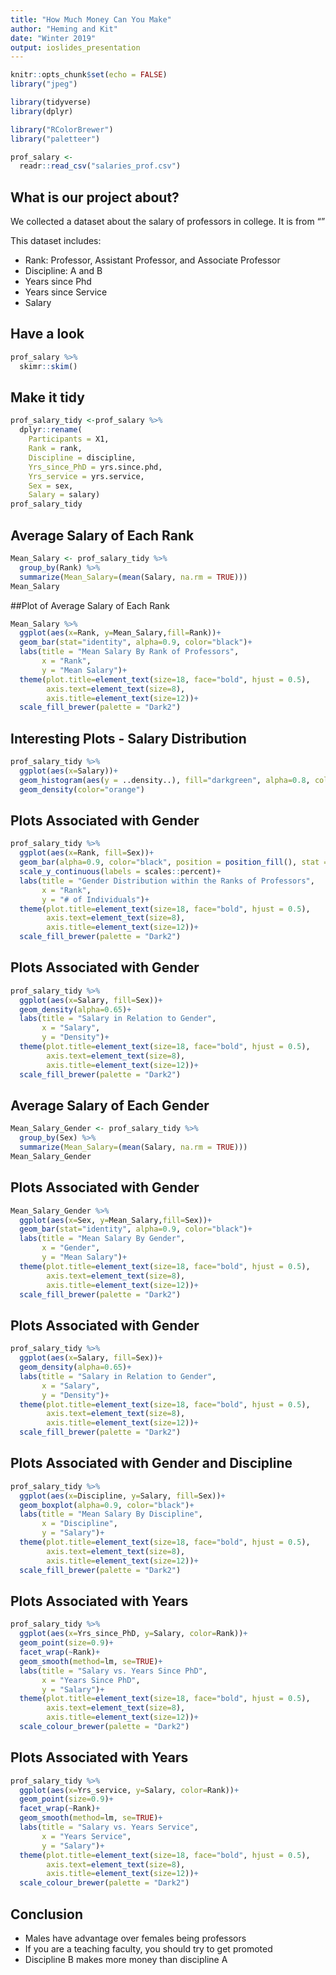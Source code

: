 ```yaml
---
title: "How Much Money Can You Make"
author: "Heming and Kit"
date: "Winter 2019"
output: ioslides_presentation
---
```


```r
knitr::opts_chunk$set(echo = FALSE)
library("jpeg")
```
```r
library(tidyverse)
library(dplyr)
```
```r
library("RColorBrewer")
library("paletteer")
```
```r
prof_salary <-
  readr::read_csv("salaries_prof.csv")
```

## What is our project about?
We collected a dataset about the salary of professors in college.
It is from ""

This dataset includes:

- Rank: Professor, Assistant Professor, and Associate Professor
- Discipline: A and B
- Years since Phd
- Years since Service
- Salary

## Have a look
```r
prof_salary %>% 
  skimr::skim()
```

## Make it tidy
```r
prof_salary_tidy <-prof_salary %>% 
  dplyr::rename(
    Participants = X1,
    Rank = rank,
    Discipline = discipline,
    Yrs_since_PhD = yrs.since.phd,
    Yrs_service = yrs.service,
    Sex = sex,
    Salary = salary)
prof_salary_tidy
```

## Average Salary of Each Rank
```r
Mean_Salary <- prof_salary_tidy %>% 
  group_by(Rank) %>% 
  summarize(Mean_Salary=(mean(Salary, na.rm = TRUE)))
Mean_Salary
```

##Plot of Average Salary of Each Rank
```r
Mean_Salary %>% 
  ggplot(aes(x=Rank, y=Mean_Salary,fill=Rank))+
  geom_bar(stat="identity", alpha=0.9, color="black")+
  labs(title = "Mean Salary By Rank of Professors",
       x = "Rank",
       y = "Mean Salary")+
  theme(plot.title=element_text(size=18, face="bold", hjust = 0.5),
        axis.text=element_text(size=8),
        axis.title=element_text(size=12))+
  scale_fill_brewer(palette = "Dark2")
```


## Interesting Plots - Salary Distribution
```r
prof_salary_tidy %>% 
  ggplot(aes(x=Salary))+
  geom_histogram(aes(y = ..density..), fill="darkgreen", alpha=0.8, color="black")+
  geom_density(color="orange")
```


## Plots Associated with Gender
```r
prof_salary_tidy %>% 
  ggplot(aes(x=Rank, fill=Sex))+
  geom_bar(alpha=0.9, color="black", position = position_fill(), stat = "count")+
  scale_y_continuous(labels = scales::percent)+
  labs(title = "Gender Distribution within the Ranks of Professors",
       x = "Rank",
       y = "# of Individuals")+
  theme(plot.title=element_text(size=18, face="bold", hjust = 0.5),
        axis.text=element_text(size=8),
        axis.title=element_text(size=12))+
  scale_fill_brewer(palette = "Dark2")
```


## Plots Associated with Gender
```r
prof_salary_tidy %>% 
  ggplot(aes(x=Salary, fill=Sex))+
  geom_density(alpha=0.65)+
  labs(title = "Salary in Relation to Gender",
       x = "Salary",
       y = "Density")+
  theme(plot.title=element_text(size=18, face="bold", hjust = 0.5),
        axis.text=element_text(size=8),
        axis.title=element_text(size=12))+
  scale_fill_brewer(palette = "Dark2")
```

## Average Salary of Each Gender
```r
Mean_Salary_Gender <- prof_salary_tidy %>% 
  group_by(Sex) %>% 
  summarize(Mean_Salary=(mean(Salary, na.rm = TRUE)))
Mean_Salary_Gender
```


## Plots Associated with Gender
```r
Mean_Salary_Gender %>% 
  ggplot(aes(x=Sex, y=Mean_Salary,fill=Sex))+
  geom_bar(stat="identity", alpha=0.9, color="black")+
  labs(title = "Mean Salary By Gender",
       x = "Gender",
       y = "Mean Salary")+
  theme(plot.title=element_text(size=18, face="bold", hjust = 0.5),
        axis.text=element_text(size=8),
        axis.title=element_text(size=12))+
  scale_fill_brewer(palette = "Dark2")
```


## Plots Associated with Gender
```r
prof_salary_tidy %>% 
  ggplot(aes(x=Salary, fill=Sex))+
  geom_density(alpha=0.65)+
  labs(title = "Salary in Relation to Gender",
       x = "Salary",
       y = "Density")+
  theme(plot.title=element_text(size=18, face="bold", hjust = 0.5),
        axis.text=element_text(size=8),
        axis.title=element_text(size=12))+
  scale_fill_brewer(palette = "Dark2")
```


## Plots Associated with Gender and Discipline
```r
prof_salary_tidy %>% 
  ggplot(aes(x=Discipline, y=Salary, fill=Sex))+
  geom_boxplot(alpha=0.9, color="black")+
  labs(title = "Mean Salary By Discipline",
       x = "Discipline",
       y = "Salary")+
  theme(plot.title=element_text(size=18, face="bold", hjust = 0.5),
        axis.text=element_text(size=8),
        axis.title=element_text(size=12))+
  scale_fill_brewer(palette = "Dark2")
```


## Plots Associated with Years
```r
prof_salary_tidy %>% 
  ggplot(aes(x=Yrs_since_PhD, y=Salary, color=Rank))+
  geom_point(size=0.9)+
  facet_wrap(~Rank)+
  geom_smooth(method=lm, se=TRUE)+
  labs(title = "Salary vs. Years Since PhD",
       x = "Years Since PhD",
       y = "Salary")+
  theme(plot.title=element_text(size=18, face="bold", hjust = 0.5),
        axis.text=element_text(size=8),
        axis.title=element_text(size=12))+
  scale_colour_brewer(palette = "Dark2")
```


## Plots Associated with Years
```r
prof_salary_tidy %>% 
  ggplot(aes(x=Yrs_service, y=Salary, color=Rank))+
  geom_point(size=0.9)+
  facet_wrap(~Rank)+
  geom_smooth(method=lm, se=TRUE)+
  labs(title = "Salary vs. Years Service",
       x = "Years Service",
       y = "Salary")+
  theme(plot.title=element_text(size=18, face="bold", hjust = 0.5),
        axis.text=element_text(size=8),
        axis.title=element_text(size=12))+
  scale_colour_brewer(palette = "Dark2")
```


## Conclusion

- Males have advantage over females being professors
- If you are a teaching faculty, you should try to get promoted
- Discipline B makes more money than discipline A